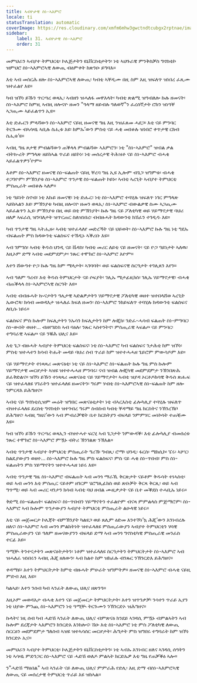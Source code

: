 ```yaml
---
title: ኣብዮታዊ ስነ-ኣእምሮ
locale: ti
statusTranslation: automatic
coverImage: https://res.cloudinary.com/xmfm6mhw3gwctndtcubgx2rptnae/image/upload/v1740337243/small_cover_educacion_fundamental_a051170f1c.webp
sidebar:
    label: 31. ኣብዮታዊ ስነ-ኣእምሮ
    order: 31
---
```

መምህራን ኣብያተ ትምህርቲ፡ ኮሌጅታትን ዩኒቨርስቲታትን፡ ነቲ ኣህጉራዊ ምንቅስቓስ ግኖስቲኮ ዝምህሮ ስነ-ኣእምሮኣዊ ለውጢ ብዕምቀት ከጽንዑ ይግባእ።

እቲ ኣብ መስርሕ ዘሎ ስነ-ኣእምሮኣዊ ለውጢ፡ ካብቲ ኣቐዲሙ በዚ ስም እዚ ዝፍለጥ ዝነበረ ፈጺሙ ዝተፈልየ እዩ።

ካብ ዝኾነ ይኹን ጥርጣረ ወጻኢ፡ ኣብዘን ዝሓለፋ መዋእላት፡ ካብቲ ጽልሚ ዝዓብለሎ ኩሉ ዘመናት፡ ስነ-ኣእምሮ ከምዚ ኣብዚ ዘሎናዮ ዘመን "ዓላማ ዘይብሉ ዓለወኛ"ን ፈረሰኛታት ሮክን ዝነዓቐ ኣጋጢሙ ኣይፈልጥን ኢዩ።

እቲ ድሑርን ምላሻውን ስነ-ኣእምሮ ናይዚ ዘመናዊ ግዜ እዚ ንዝፈጸመ ሓደጋ፡ እቲ ናይ ምንባር ትርጉሙ ብኣሳዛኒ ኣቢሉ ስሒቱ እዩ፡ ከምኡ’ውን ምስቲ ናይ ሓቂ መበቆሉ ዝነበሮ ቀጥታዊ ርክብ ስሒቱ’ዩ።

ኣብዚ ግዜ ጾታዊ ምብልሻውን ጠቕላላ ምብልሻው ኣእምሮን፡ ነቲ "ስነ-ኣእምሮ" ዝብል ቃል ብትኲረት ምግላጽ ዘይከኣል ጥራይ ዘይኮነ፡ ነቲ መሰረታዊ ትሕዝቶ ናይ ስነ-ኣእምሮ ብሓቂ ኣይፈልጥዎን’ዮም።

እቶም ስነ-ኣእምሮ ዘመናዊ ስነ-ፍልጠት ናይዚ ቐረባ ግዜ ኢዩ ኢሎም ብጌጋ ዝግምቱ፡ ብሓቂ ተጋገዮም፡ ምኽንያቱ ስነ-ኣእምሮ ጥንታዊ ስነ-ፍልጠት ኮይኑ፡ ኣብቲ ኣረጊት ኣብያተ ትምህርቲ ምስጢራት መበቆሉ ኣለዎ።

ነቲ ዓይነት ስኖብ፡ ነቲ እኩይ ዘመናዊ፡ ነቲ ድሑር፡ ነቲ ስነ-ኣእምሮ ተባሂሉ ዝፍለጥ ነገር ምግላጽ ኣይከኣልን እዩ፡ ምኽንያቱ ካብዚ ዘሎናዮ ዘመን ወጻኢ፡ ስነ-ኣእምሮ ብውልቃዊ ስሙ ኣጋጢሙ ኣይፈልጥን ኢዩ፡ ምኽንያቱ በዚ ወይ በቲ ምኽንያት፡ ኩሉ ግዜ ናይ ፖለቲካዊ ወይ ሃይማኖታዊ ባህሪ ዘለዎ ኣፍራሲ ዝንባለታት ዝጥርጠር ስለዝነበረ፡ ብብዙሓት ክዳውንቲ ክሽፈን ተገዲዱ እዩ።

ካብ ጥንታዊ ግዜ ኣትሒዙ፡ ኣብቲ ዝተፈላለየ መድረኻት ናይ ህይወት፡ ስነ-ኣእምሮ ኩሉ ግዜ ነቲ ግደኡ ብፍልጠት ምስ ክዳውንቲ ፍልስፍና ተኸዲኑ ኣቕሪቡ እዩ።

ኣብ ገምገስ፡ ኣብቲ ቅዱስ ህንዲ ናይ ቬዳስ፡ ካብቲ መሪር ለይቲ ናይ ዘመናት፡ ናይ ዮጋ ዓይነታት ኣለዉ፡ እዚኦም ድማ ኣብቲ መደምደምታ፡ ንጹር ተሞክሮ ስነ-ኣእምሮ እዮም።

እተን ሸውዓተ ዮጋ ኩሉ ግዜ ከም ሜላታት፡ ኣገባባት፡ ወይ ፍልስፍናዊ ስርዓታት ተገሊጸን እየን።

ኣብ ዓለም ዓረብ፡ እቲ ቅዱስ ትምህርታት ናይ ሶፍያት፡ ገሊኡ ሜታፊዚክስ፡ ገሊኡ ሃይማኖታዊ፡ ብሓቂ ብጠቕላላ ስነ-ኣእምሮኣዊ ስርዓት እዩ።

ኣብቲ ብብዙሓት ኲናታትን ዓሌታዊ ኣድልዎታትን ሃይማኖታዊ ፖለቲካዊ ወዘተ ዝተበላሸወ ኣረጊት ኤውሮጳ፡ ክሳብ መወዳእታ ዝሓለፈ ክፍለ ዘመን፡ ስነ-ኣእምሮ ንከይፍለጥ ተባሂሉ ክዳውንቲ ፍልስፍና ለቢሱ ነይሩ።

ፍልስፍና ምስ ኩሎም ክፍሊታትን ንኡሳን ክፍሊታትን ከም ሎጂክ፡ ንድፈ-ሓሳብ ፍልጠት ስነ-ምግባር፡ ስነ-ውበት ወዘተ... ብዘየገድስ ኣብ ባዕሉ፡ ንጹር ኣስተንትኖ፡ ምስጢራዊ ኣፍልጦ ናይ ምንባር፡ ተግባራዊ ኣፍልጦ ናይ ንቑሕ ህሊና እዩ።

እቲ ጌጋ ብዙሓት ኣብያተ ትምህርቲ ፍልስፍና፡ ነቲ ስነ-ኣእምሮ ካብ ፍልስፍና ንታሕቲ ከም ዝኾነ፡ ምስቲ ዝተሓተን ክሳብ ትሑት መዳይ ባህሪ ሰብ ጥራይ ከም ዝተተሓሓዘ ጌይሮም ምውሳዶም እዩ።

ናይ ሃይማኖታት ተነጻጻሪ መጽናዕቲ፡ ነቲ ናይ ስነ-ኣእምሮ ስነ-ፍልጠት ኩሉ ግዜ ምስ ኩሎም ሃይማኖታዊ መርሆታት ኣዝዩ ዝተተሓሓዘ ምንባሩ፡ ናብ ዝብል ሎጂካዊ መደምደምታ ንኽንበጽሕ ይፈቅድልና። ዝኾነ ይኹን ተነጻጻሪ መጽናዕቲ ናይ ሃይማኖታት፡ ኣብቲ ዝያዳ ኦርቶዶክሳዊ ቅዱስ ጽሑፍ ናይ ዝተፈላለዩ ሃገራትን ዝተፈላለዩ ዘመናትን፡ ግሩም ሃብቲ ስነ-ኣእምሮኣዊ ስነ-ፍልጠት ከም ዘሎ ንምርዳእ ይሕግዘና።

ኣብቲ ናይ ግኖስቲሲዝም መሬት ዝግበር መጽናዕቲታት፡ ነቲ ብኣርእስቲ ፊሎካሊያ ተባሂሉ ዝፍለጥ ብዝተፈላለዩ ደረስቲ ግኖስቲኮ ዝተገብረ ግሩም ስብስብ ካብቲ ቐዳማይ ግዜ ክርስትና ንኽንረኽቦ ይሕግዘና፡ ኣብዚ ግዜና’ውን ኣብ ምብራቓዊት ቤተ ክርስትያን ብፍላይ ንምምሃር መነኮሳት ተጠቒሙ እዩ።

ካብ ዝኾነ ይኹን ጥርጣረ ወጻኢን ብዝተሓተ ፍርሂ ኣብ ጌጋታት ንምውዳቕ፡ እቲ ፊሎካሊያ ብመሰረቱ ንጹር ተሞክሮ ስነ-ኣእምሮ ምዃኑ ብትሪ ኽንገልጽ ንኽእል።

ኣብቲ ጥንታዊ ኣብያተ ትምህርቲ ምስጢራት ግሪኽ፡ ግብጺ፡ ሮማ፡ ህንዲ፡ ፋርስ፡ ሜክሲኮ፡ ፔሩ፡ ኣሦር፡ ከልዴያውያን ወዘተ... ስነ-ኣእምሮ ኩሉ ግዜ ምስ ፍልስፍና፡ ምስ ናይ ሓቂ ስነ-ጥበብ፡ ምስ ስነ-ፍልጠትን ምስ ሃይማኖትን ዝተተሓሓዘ ነይሩ እዩ።

ኣብቲ ጥንታዊ ግዜ ስነ-ኣእምሮ ብፍልጠት ኣብ መንጎ ማራኺ ቅርጽታት ናይቶም ቅዱሳት ተነኣስቲ፡ ወይ ኣብ መንጎ እቲ ምስጢር ናይቶም ዘገርም ሄሮግሊፊክስ ወይ ጽቡቓት ቅርጻ ቅርጺ፡ ወይ ኣብ ግጥሚ፡ ወይ ኣብ መሪር ዛንታን ክሳብ ኣብቲ ባህ ዘብል ሙዚቃታት ናይ ቤተ መቕደስ ተሓቢኡ ነይሩ።

ቅድሚ ስነ-ፍልጠት፡ ፍልስፍና፡ ስነ-ጥበብን ሃይማኖትን ተፈልዮም ብናጻ ምምልላስ ምጅማሮም፡ ስነ-ኣእምሮ ኣብ ኩሎም ጥንታውያን ኣብያተ ትምህርቲ ምስጢራት ልዑላዊ ነይሩ።

እቲ ናይ መጀመርታ ኮሌጃት ብምኽንያት ካልዩጋ ወይ ጸሊም ዕድመ እንተኾነ’ኳ ሕጂ’ውን እንነብረሉ ዘለና፡ ስነ-ኣእምሮ ኣብ መንጎ ምልክትነት ዝተፈላለዩ ምስጢራውያን ኣብያተ ትምህርቲን ሃሳዊ ምስጢራውያን ናይ ዓለም ዘመናውያንን ብፍላይ ድማ ኣብ መንጎ ግኖስቲካዊ ምስጢራዊ መንፈስ ተርፊ እዩ።

ዓሚቚ ትንተናታትን መጽናዕትታትን፡ ነቶም ዝተፈላለዩ ስርዓታትን ትምህርትታት ስነ-ኣእምሮ ኣብ ዝሓለፈ ዝነበሩን ኣብዚ ሕጂ ዘለውን፡ ኣብ ክልተ ከም ዝክፈሉ ብንጹር ንኽንርድእ ይሕግዘና።

ቀዳማይ፡ እተን ትምህርትታት ከምቲ ብዙሓት ምሁራት ዝግምትዎ። ዘመናዊ ስነ-ኣእምሮ ብሓቂ ናይዚ ምድብ እዚ እዩ።

ካልኣይ፡ እተን ንሰብ ካብ ኣንፈት ለውጢ ህሊና ዘጽንዓ።

እዚኦም መወዳእታ ብሓቂ እተን ናይ መጀመርታ ትምህርትታት፡ እተን ዝጥንቃቓ፡ ንሳተን ጥራይ ኢየን ነቲ ህያው ምንጪ ስነ-ኣእምሮን ነቲ ዓሚቚ ትርጉሙን ንኽንርድኦ ዝሕግዘና።

ኩላትና ነዚ ሰብ ካብ ሓድሽ ኣንፈት ለውጢ ህሊና ብምጽናዕ ክንደይ ኣገዳሲ ምዃኑ ብምልኣትን ኣብ ኩሎም ደረጃታት ኣእምሮን ክንርድእ እንከሎና፡ ሽዑ እቲ ስነ-ኣእምሮ ነቲ ምስ ፖለቲካዊ ለውጢ ስርርዕን መደምደምታ ግለሰብ ኣዝዩ ዝተኣሳሰር መርሆታት፡ ሕግታት ምስ ዝግበሩ ተግባራት ከም ዝኾነ ክንርድኦ ኢና።

መምህራን ኣብያተ ትምህርቲ፡ ኮሌጅታትን ዩኒቨርስቲታትን፡ ነቲ ኣብኡ እንነብር ዘለና ኣገዳሲ ሰዓትን ነቲ ኣሳዛኒ ምድንጋር ስነ-ኣእምሮ ናይ ሓድሽ ወለዶ ምልኣት ክርድኡዎ እቲ ግዜ የጠቓቕዕ ኣሎ።

ን"ሓድሽ ማዕበል" ኣብ ኣንፈት ናይ ለውጢ ህሊና ምምራሕ የድሊ፡ እዚ ድማ ብስነ-ኣእምሮኣዊ ለውጢ ናይ መሰረታዊ ትምህርቲ ጥራይ እዩ ዝከኣል።

